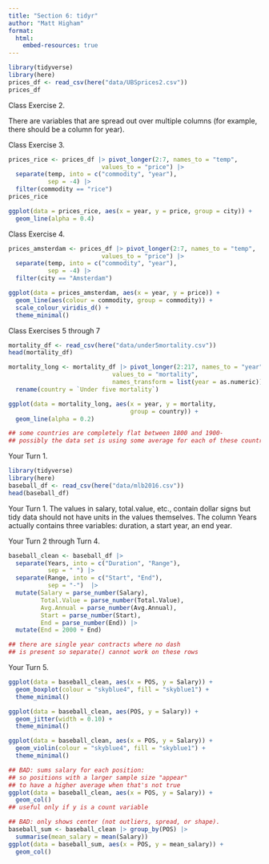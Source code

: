```yaml
---
title: "Section 6: tidyr"
author: "Matt Higham"
format: 
  html:
    embed-resources: true
---
```


```r
library(tidyverse)
library(here)
prices_df <- read_csv(here("data/UBSprices2.csv"))
prices_df
```

Class Exercise 2.

There are variables that are spread out over multiple columns (for example, there should be a column for year).

Class Exercise 3.

```r
prices_rice <- prices_df |> pivot_longer(2:7, names_to = "temp",
                          values_to = "price") |>
  separate(temp, into = c("commodity", "year"),
           sep = -4) |>
  filter(commodity == "rice")
prices_rice

ggplot(data = prices_rice, aes(x = year, y = price, group = city)) +
  geom_line(alpha = 0.4)
```

Class Exercise 4.

```r
prices_amsterdam <- prices_df |> pivot_longer(2:7, names_to = "temp",
                          values_to = "price") |>
  separate(temp, into = c("commodity", "year"),
           sep = -4) |>
  filter(city == "Amsterdam")

ggplot(data = prices_amsterdam, aes(x = year, y = price)) +
  geom_line(aes(colour = commodity, group = commodity)) +
  scale_colour_viridis_d() +
  theme_minimal()
```

Class Exercises 5 through 7

```r
mortality_df <- read_csv(here("data/under5mortality.csv"))
head(mortality_df)

mortality_long <- mortality_df |> pivot_longer(2:217, names_to = "year",
                             values_to = "mortality",
                             names_transform = list(year = as.numeric)) |>
  rename(country = `Under five mortality`)

ggplot(data = mortality_long, aes(x = year, y = mortality,
                                  group = country)) +
  geom_line(alpha = 0.2)

## some countries are completely flat between 1800 and 1900-
## possibly the data set is using some average for each of these countries.
```

Your Turn 1.

```r
library(tidyverse)
library(here)
baseball_df <- read_csv(here("data/mlb2016.csv"))
head(baseball_df)
```

Your Turn 1. The values in salary, total.value, etc., contain dollar signs but tidy data should not have units in the values themselves. The column Years actually contains three variables: duration, a start year, an end year.

Your Turn 2 through Turn 4.

```r
baseball_clean <- baseball_df |>
  separate(Years, into = c("Duration", "Range"),
           sep = " ") |>
  separate(Range, into = c("Start", "End"),
           sep = "-")  |>
  mutate(Salary = parse_number(Salary),
         Total.Value = parse_number(Total.Value),
         Avg.Annual = parse_number(Avg.Annual),
         Start = parse_number(Start),
         End = parse_number(End)) |>
  mutate(End = 2000 + End)

## there are single year contracts where no dash
## is present so separate() cannot work on these rows
```

Your Turn 5.

```r
ggplot(data = baseball_clean, aes(x = POS, y = Salary)) +
  geom_boxplot(colour = "skyblue4", fill = "skyblue1") +
  theme_minimal()

ggplot(data = baseball_clean, aes(POS, y = Salary)) +
  geom_jitter(width = 0.10) +
  theme_minimal()

ggplot(data = baseball_clean, aes(x = POS, y = Salary)) +
  geom_violin(colour = "skyblue4", fill = "skyblue1") +
  theme_minimal()

## BAD: sums salary for each position: 
## so positions with a larger sample size "appear"
## to have a higher average when that's not true
ggplot(data = baseball_clean, aes(x = POS, y = Salary)) +
  geom_col()
## useful only if y is a count variable

## BAD: only shows center (not outliers, spread, or shape).
baseball_sum <- baseball_clean |> group_by(POS) |>
  summarise(mean_salary = mean(Salary))
ggplot(data = baseball_sum, aes(x = POS, y = mean_salary)) +
  geom_col()
```